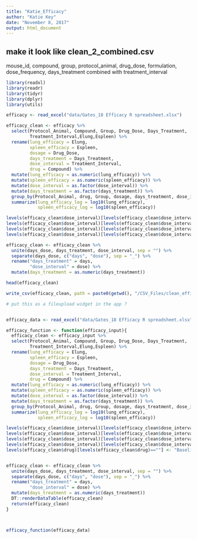 ```yaml
---
title: "Katie_Efficacy"
author: "Katie Key"
date: "November 8, 2017"
output: html_document
---
```

## make it look like clean_2_combined.csv
mouse_id, compound, group, protocol_animal,
drug_dose, formulation, dose_frequency, days_treatment combined with treatment_interval


```r

library(readxl)
library(readr)
library(tidyr)
library(dplyr)
library(utils)

```


```r

efficacy <- read_excel("data/Gates_18 Efficacy R spreadsheet.xlsx")

efficacy_clean <- efficacy %>% 
  select(Protocol_Animal, Compound, Group, Drug_Dose, Days_Treatment,
         Treatment_Interval,Elung,Espleen) %>% 
  rename(lung_efficacy = Elung,
         spleen_efficacy = Espleen,
         dosage = Drug_Dose,
         days_treatment = Days_Treatment,
         dose_interval = Treatment_Interval,
         drug = Compound) %>%
  mutate(lung_efficacy = as.numeric(lung_efficacy)) %>% 
  mutate(spleen_efficacy = as.numeric(spleen_efficacy)) %>%
  mutate(dose_interval = as.factor(dose_interval)) %>%
  mutate(days_treatment = as.factor(days_treatment)) %>% 
  group_by(Protocol_Animal, drug, Group, dosage, days_treatment, dose_interval) %>% 
  summarize(lung_efficacy_log = log10(lung_efficacy),
            spleen_efficacy_log = log10(spleen_efficacy))

levels(efficacy_clean$dose_interval)[levels(efficacy_clean$dose_interval)=="Pre Rx 9 week"] <- "_Baseline"
levels(efficacy_clean$dose_interval)[levels(efficacy_clean$dose_interval)=="M-F"] <- "_QD"
levels(efficacy_clean$dose_interval)[levels(efficacy_clean$dose_interval)=="4 wk"] <- "20_Control"
levels(efficacy_clean$dose_interval)[levels(efficacy_clean$dose_interval)=="8 wk"] <- "40_Control"

efficacy_clean <- efficacy_clean %>% 
  unite(days_dose, days_treatment, dose_interval, sep = "") %>% 
  separate(days_dose, c("days", "dose"), sep = "_") %>% 
  rename("days_treatment" = days,
         "dose_interval" = dose) %>% 
  mutate(days_treatment = as.numeric(days_treatment))

head(efficacy_clean)

write_csv(efficacy_clean, path = paste0(getwd(), "/CSV_Files/clean_efficacy.csv")) 

```


```r

# put this as a fileupload widget in the app ?


efficacy_data <- read_excel("data/Gates_18 Efficacy R spreadsheet.xlsx")

efficacy_function <- function(efficacy_input){
  efficacy_clean <- efficacy_input %>% 
  select(Protocol_Animal, Compound, Group, Drug_Dose, Days_Treatment,
         Treatment_Interval,Elung,Espleen) %>% 
  rename(lung_efficacy = Elung,
         spleen_efficacy = Espleen,
         dosage = Drug_Dose,
         days_treatment = Days_Treatment,
         dose_interval = Treatment_Interval,
         drug = Compound) %>%
  mutate(lung_efficacy = as.numeric(lung_efficacy)) %>% 
  mutate(spleen_efficacy = as.numeric(spleen_efficacy)) %>%
  mutate(dose_interval = as.factor(dose_interval)) %>%
  mutate(days_treatment = as.factor(days_treatment)) %>% 
  group_by(Protocol_Animal, drug, Group, dosage, days_treatment, dose_interval) %>% 
  summarize(lung_efficacy_log = log10(lung_efficacy),
            spleen_efficacy_log = log10(spleen_efficacy))

levels(efficacy_clean$dose_interval)[levels(efficacy_clean$dose_interval)=="Pre Rx 9 week"] <- "_Baseline"
levels(efficacy_clean$dose_interval)[levels(efficacy_clean$dose_interval)=="M-F"] <- "_QID"
levels(efficacy_clean$dose_interval)[levels(efficacy_clean$dose_interval)=="4 wk"] <- "20_Control"
levels(efficacy_clean$dose_interval)[levels(efficacy_clean$dose_interval)=="8 wk"] <- "40_Control"
levels(efficacy_clean$drug)[levels(efficacy_clean$drug)==""] <- "Baseline"


efficacy_clean <- efficacy_clean %>% 
  unite(days_dose, days_treatment, dose_interval, sep = "") %>% 
  separate(days_dose, c("days", "dose"), sep = "_") %>% 
  rename("days_treatment" = days,
         "dose_interval" = dose) %>% 
  mutate(days_treatment = as.numeric(days_treatment))
  DT::renderDataTable(efficacy_clean) 
  return(efficacy_clean)
}



efficacy_function(efficacy_data)

```


